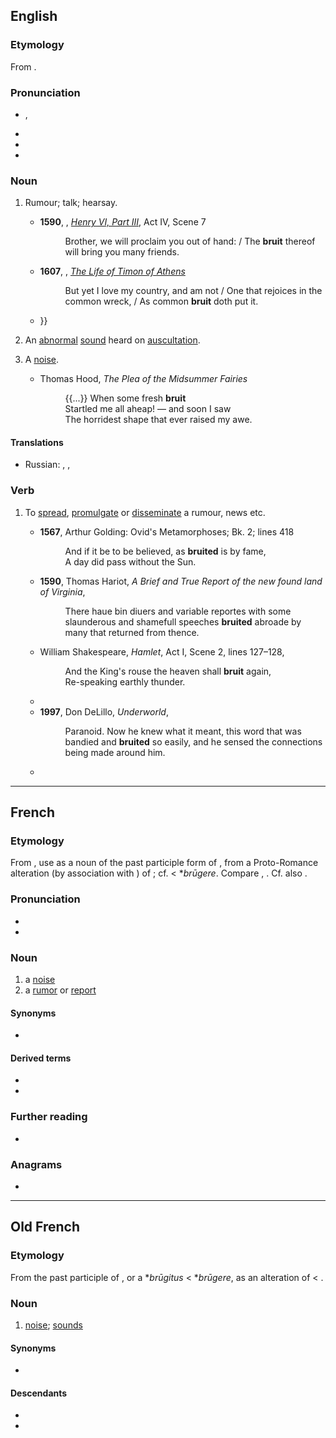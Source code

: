 {{also|brúit}}
==English==

===Etymology===
From {{der|en|fro|bruit}}.

===Pronunciation===
* {{enPR|bro͞ot}}, {{IPA|/bɹuːt/|lang=en}}
* {{rhymes|uːt|lang=en}}
* {{audio|LL-Q1860 (eng)-I learned some phrases-bruit.wav|Audio (UK)|lang=en}}
* {{homophones|brute|lang=en}}

===Noun===
{{en-noun|~}}

# {{lb|en|archaic}} Rumour; talk; hearsay.
#* '''1590''', {{w|William Shakespeare}}, ''[[s:The Third Part of King Henry the Sixth|Henry VI, Part III]]'', Act IV, Scene 7
#*: Brother, we will proclaim you out of hand: / The '''bruit''' thereof will bring you many friends.
#* '''1607''', {{w|William Shakespeare}}, ''[[s:The Life of Timon of Athens|The Life of Timon of Athens]]''
#*: But yet I love my country, and am not / One that rejoices in the common wreck, / As common '''bruit''' doth put it.
#* {{quote-book|lang=en|year=1922|author={{w|Michael Arlen}}|title=[http://openlibrary.org/works/OL1519647W “Piracy”: A Romantic Chronicle of These Days]|chapter=Ep./1/1
|passage=And so it had always pleased M. Stutz to expect great things from the dark young man whom he had first seen in his early twenties ; and his expectations had waxed rather than waned on hearing the faint '''bruit''' of the love of Ivor and Virginia—for Virginia, M. Stutz thought, would bring fineness to a point in a man like Ivor Marlay, {{...}} }}
# {{lb|en|medicine}} An [[abnormal]] [[sound]] heard on [[auscultation]]. {{qualifier|French pronunciation}}
# {{lb|en|obsolete}} A [[noise]].
#* Thomas Hood, ''The Plea of the Midsummer Fairies''
#*: {{...}} When some fresh '''bruit'''<br>Startled me all aheap! &mdash; and soon I saw<br>The horridest shape that ever raised my awe.

====Translations====
{{trans-top|rumour, hearsay}}
* Russian: {{t+|ru|молва́|f}}, {{t+|ru|слу́хи|p}}, {{t|ru|то́лки|p}}
{{trans-mid}}
{{trans-bottom}}

===Verb===
{{en-verb}}

# {{lb|en|US|archaic British}} To [[spread]], [[promulgate]] or [[disseminate]] a rumour, news etc.
#* '''1567''', Arthur Golding: Ovid's Metamorphoses; Bk. 2; lines 418
#*: And if it be to be believed, as '''bruited''' is by fame,<br>A day did pass without the Sun.
#* '''1590''', Thomas Hariot, ''A Brief and True Report of the new found land of Virginia'',
#*: There haue bin diuers and variable reportes with some slaunderous and shamefull speeches '''bruited''' abroade by many that returned from thence.
#* {{circa|1600}} William Shakespeare, ''Hamlet'', Act I, Scene 2, lines 127–128,
#*: And the King's rouse the heaven shall '''bruit''' again,
#*: Re-speaking earthly thunder.
#* {{quote-book|lang=en|year=1942|author=George Rawlinson, transl.|title=The Persian Wars|url=http://mcadams.posc.mu.edu/txt/ah/herodotus/|chapter=Erato|by=Herodotus|passage=In course of time Ariston died; and Demaratus received the kingdom: but it was fated, as it seems, that these words, when '''bruited''' abroad, should strip him of his sovereignty.}}
#* '''1997''', Don DeLillo, ''Underworld'',
#*: Paranoid. Now he knew what it meant, this word that was bandied and '''bruited''' so easily, and he sensed the connections being made around him.
#* {{quote-web|lang=en|date=2010-08-04
|year=
|first=
|last=
|author=Darren Murph
|authorlink=
|title=China's maglev trains to hit 1,000km/h in three years
|site=Engadget
|url=http://www.engadget.com/2010/08/04/chinas-maglev-trains-to-hit-1-000kph-in-three-years-doc-brown/
|archiveorg=
|accessdate=2013-03-18
|passage=… it's '''bruited''' that the tunnel would cost "10 to 20 million yuan …
}}

----

==French==

===Etymology===
From {{etyl|fro|fr}} {{m|fro|bruit}}, use as a noun of the past participle form of {{m|fr|bruire||to roar}}, from a Proto-Romance alteration (by association with {{m|fr|braire||cry}}) of {{etyl|la|fr}} {{m|la|rugitus||roar}}; cf. {{der|fr|VL.|*brugitus}} < *''brūgere''. Compare {{cog|es|ruido}}, {{cog|pt|ruído}}. Cf. also {{m|fr|rut}}.

===Pronunciation===
* {{fr-IPA}}
* {{audio|Fr-bruit.ogg|audio|lang=fr}}

===Noun===
{{fr-noun|m}}

# a [[noise]]
# a [[rumor]] or [[report]]

====Synonyms====
* {{sense|noise}} {{q|Louisiana}} {{l|fr|hélas|g=m}}

====Derived terms====
* {{l|fr|bruitage}}
* {{l|fr|bruiteur}}

===Further reading===
* {{R:TLFi}}

===Anagrams===
* {{l|fr|tribu}}

----

==Old French==

===Etymology===
From the past participle of {{m|fro|bruire}}, or a {{etyl|VL.|fro}} *''brūgitus'' < *''brūgere'', as an alteration of {{etyl|la|fro}} {{m|la|rugitus}} < {{m|la|rugīre}}.

===Noun===
{{fro-noun|m}}

# [[noise]]; [[sound]]s

====Synonyms====
* {{l|fro|noise}}

====Descendants====
* {{desc|en|bruit}}
* {{desc|fr|bruit}}